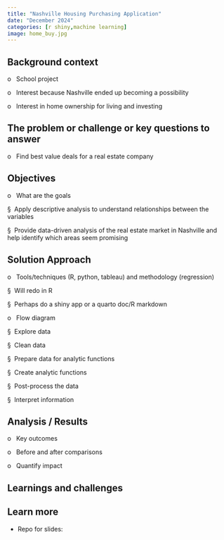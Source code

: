 ```yaml
---
title: "Nashville Housing Purchasing Application"
date: "December 2024"
categories: [r shiny,machine learning]
image: home_buy.jpg
---
```


## Background context

o   School project

o   Interest because Nashville ended up becoming a possibility

o   Interest in home ownership for living and investing

## The problem or challenge or key questions to answer

o   Find best value deals for a real estate company

## Objectives

o   What are the goals

§  Apply descriptive analysis to understand relationships between the variables

§  Provide data-driven analysis of the real estate market in Nashville and help identify which areas seem promising

## Solution Approach

o   Tools/techniques (R, python, tableau) and methodology (regression)

§  Will redo in R

§  Perhaps do a shiny app or a quarto doc/R markdown

o   Flow diagram

§  Explore data

§  Clean data

§  Prepare data for analytic functions

§  Create analytic functions

§  Post-process the data

§  Interpret information

## Analysis / Results

o   Key outcomes

o   Before and after comparisons

o   Quantify impact

## Learnings and challenges

## Learn more

-   Repo for slides:

